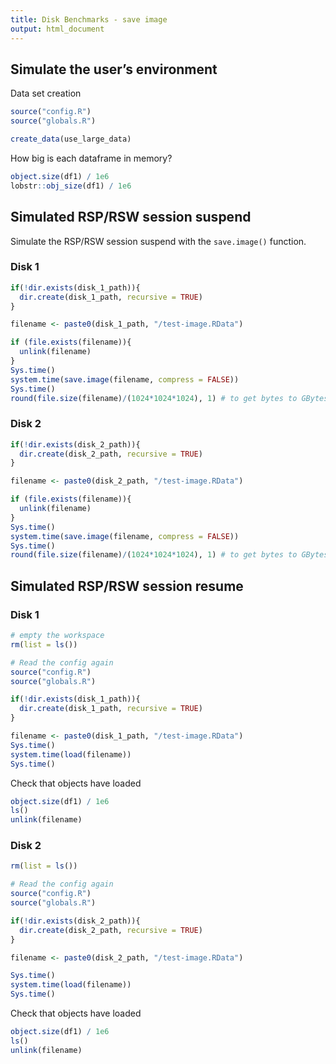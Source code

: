 ```yaml
---
title: Disk Benchmarks - save image
output: html_document
---
```


## Simulate the user's environment

Data set creation

```r
source("config.R")
source("globals.R")
```

```r
create_data(use_large_data)
```

How big is each dataframe in memory?

```r
object.size(df1) / 1e6
lobstr::obj_size(df1) / 1e6
```

## Simulated RSP/RSW session suspend

Simulate the RSP/RSW session suspend with the `save.image()` function.

### Disk 1

```r
if(!dir.exists(disk_1_path)){
  dir.create(disk_1_path, recursive = TRUE)
}

filename <- paste0(disk_1_path, "/test-image.RData")

if (file.exists(filename)){
  unlink(filename)
}
Sys.time()
system.time(save.image(filename, compress = FALSE))
Sys.time()
round(file.size(filename)/(1024*1024*1024), 1) # to get bytes to GBytes
```


### Disk 2

```r
if(!dir.exists(disk_2_path)){
  dir.create(disk_2_path, recursive = TRUE)
}

filename <- paste0(disk_2_path, "/test-image.RData")

if (file.exists(filename)){
  unlink(filename)
}
Sys.time()
system.time(save.image(filename, compress = FALSE))
Sys.time()
round(file.size(filename)/(1024*1024*1024), 1) # to get bytes to GBytes
```

## Simulated RSP/RSW session resume

### Disk 1

```r
# empty the workspace
rm(list = ls())

# Read the config again
source("config.R")
source("globals.R")

if(!dir.exists(disk_1_path)){
  dir.create(disk_1_path, recursive = TRUE)
}

filename <- paste0(disk_1_path, "/test-image.RData")
Sys.time()
system.time(load(filename))
Sys.time()
```

Check that objects have loaded

```r
object.size(df1) / 1e6
ls()
unlink(filename)
```

### Disk 2

```r
rm(list = ls())

# Read the config again
source("config.R")
source("globals.R")

if(!dir.exists(disk_2_path)){
  dir.create(disk_2_path, recursive = TRUE)
}

filename <- paste0(disk_2_path, "/test-image.RData")

Sys.time()
system.time(load(filename))
Sys.time()
```

Check that objects have loaded

```r
object.size(df1) / 1e6
ls()
unlink(filename)
```
